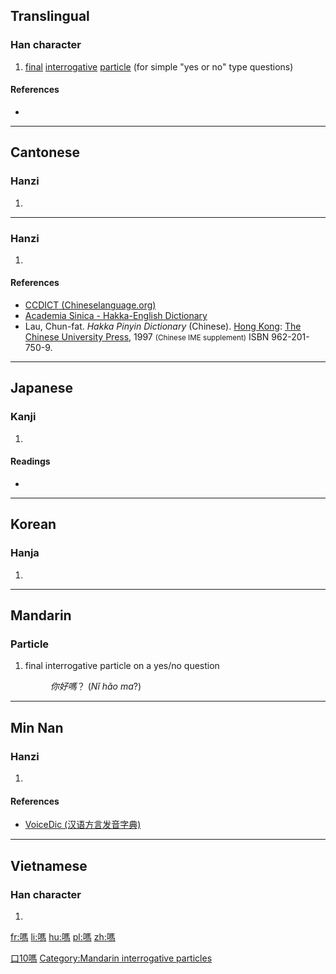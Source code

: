 {{also|吗}}
==Translingual==

===Han character===
{{Han char|rn=30|rad=口|as=10|sn=13|four=6102<sub>7</sub>|canj=口尸手火 (RSQF)|ids=⿰[[口]][[馬]]}}

# [[final]] [[interrogative]] [[particle]] (for simple "yes or no" type questions)

====References====
* {{Han ref|kx=0202.210|dkj=04065|dj=0425.020|hdz=10664.100|uh=55CE|ud=21966|bh=B6DC|bd=46812}}

----

==Cantonese==

===Hanzi===
{{yue-hanzi|jyut=[[maa1]], [[maa3]], [[maa5]]|y=ma1, ma3, ma5}}

# {{defn|lang=yue|sort=口10}}

----

===Hanzi===
{{hak-hanzi|poj=[[ma]] (<sup>1</sup>), [[má]] (<sup>2</sup>)|gd=ma<sup>1</sup> [Meixian, Bao'an, Hong Kong], ma<sup>3</sup> [Hailu, Siyan], ma<sup>1</sup>, ma<sup>3</sup> [Kwangtung]|hpy=ma1, ma3}}

# {{defn|lang=hak|sort=口10}}

====References====
*[http://www.chineselanguage.org/dictionaries/?mode=view&module=chardict&query=%E5%97%8E CCDICT (Chineselanguage.org)]
*[http://minhakka.ling.sinica.edu.tw/bkg/hakyin/search.php?DETAIL=1&LIMIT=id=23134&dbname=su_tian_1&graph=2 Academia Sinica - Hakka-English Dictionary]
*Lau, Chun-fat. ''Hakka Pinyin Dictionary'' (Chinese). [[Hong Kong]]: [[w:Chinese University of Hong Kong|The Chinese University Press]], 1997 <small>(Chinese IME supplement)</small> ISBN 962-201-750-9.

----

==Japanese==

===Kanji===
{{ja-kanji|grade=|rs=口10}}

# {{defn|lang=ja|sort=口10}}

====Readings====
* {{ja-readings|on=[[ば]] (ba)|kun=}}

----

==Korean==

===Hanja===
{{ko-hanja|hangeul=마|rv=ma|mr=ma}}

# {{defn|lang=ko|sort=口10}}

----

==Mandarin==
{{Hani-forms|[[吗]]|{{zh-lookup|嗎}}}}

===Particle===
{{cmn-particle|t|pin=ma|pint=ma|tra=嗎|sim=吗|rs=口10}}

# final interrogative particle on a yes/no question
#: ''你好嗎''？ (''Nǐ hǎo ma''?)

[[Category:cmn:Beginning Mandarin in traditional script|口10嗎]]
[[Category:Mandarin interrogative particles]]

----

==Min Nan==

===Hanzi===
{{nan-hanzi|tlpa=[[má]] (ma<sup>2</sup>)|gd=ma<sup>3</sup>}}

# {{defn|lang=nan|sort=口10}}

====References====
*[http://cn.voicedic.com VoiceDic (汉语方言发音字典)]

----

==Vietnamese==

===Han character===
{{vi-hantu|[[mạ]], [[mửa]], [[ma]], [[mớ]], [[mắng]], [[mỉa]], [[mứa]], [[mựa]]|rs=口10}}

# {{defn|lang=vi|sort=口10}}

[[fr:嗎]]
[[li:嗎]]
[[hu:嗎]]
[[pl:嗎]]
[[zh:嗎]]